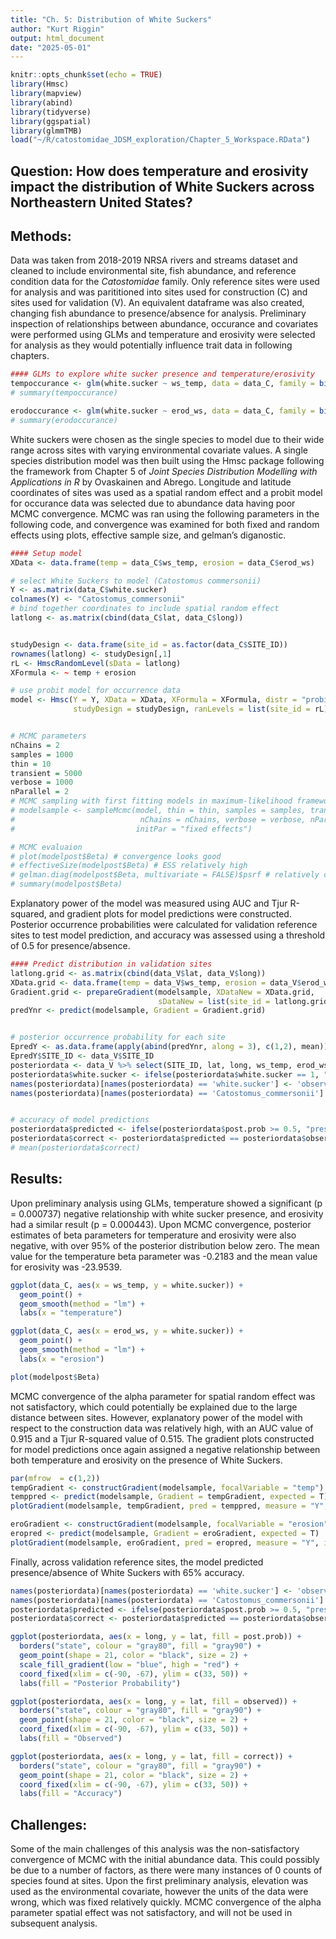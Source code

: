 ```yaml
---
title: "Ch. 5: Distribution of White Suckers"
author: "Kurt Riggin"
output: html_document
date: "2025-05-01"
---
```


```r
knitr::opts_chunk$set(echo = TRUE)
library(Hmsc)
library(mapview)
library(abind)
library(tidyverse)
library(ggspatial)
library(glmmTMB)
load("~/R/catostomidae_JDSM_exploration/Chapter_5_Workspace.RData")
```

## Question: How does temperature and erosivity impact the distribution of White Suckers across Northeastern United States?


## Methods: 

Data was taken from 2018-2019 NRSA rivers and streams dataset and cleaned to include environmental site, fish abundance, and reference condition data for the *Catostomidae* family. Only reference sites were used for analysis and was parititioned into sites used for construction (C) and sites used for validation (V). An equivalent dataframe was also created, changing fish abundance to presence/absence for analysis. Preliminary inspection of relationships between abundance, occurance and covariates were performed using GLMs and temperature and erosivity were selected for analysis as they would potentially influence trait data in following chapters. 

```r
#### GLMs to explore white sucker presence and temperature/erosivity
tempoccurance <- glm(white.sucker ~ ws_temp, data = data_C, family = binomial(link = 'logit'))
# summary(tempoccurance)

erodoccurance <- glm(white.sucker ~ erod_ws, data = data_C, family = binomial(link = 'logit'))
# summary(erodoccurance)
```


White suckers were chosen as the single species to model due to their wide range across sites with varying environmental covariate values. A single species distribution model was then built using the Hmsc package following the framework from Chapter 5 of *Joint Species Distribution Modelling with Applications in R* by Ovaskainen and Abrego. Longitude and latitude coordinates of sites was used as a spatial random effect and a probit model for occurance data was selected due to abundance data having poor MCMC convergence. MCMC was ran using the following parameters in the following code, and convergence was examined for both fixed and random effects using plots, effective sample size, and gelman's diganostic. 

```r
#### Setup model 
XData <- data.frame(temp = data_C$ws_temp, erosion = data_C$erod_ws)

# select White Suckers to model (Catostomus commersonii)
Y <- as.matrix(data_C$white.sucker)
colnames(Y) <- "Catostomus_commersonii"
# bind together coordinates to include spatial random effect
latlong <- as.matrix(cbind(data_C$lat, data_C$long))


studyDesign <- data.frame(site_id = as.factor(data_C$SITE_ID))
rownames(latlong) <- studyDesign[,1]
rL <- HmscRandomLevel(sData = latlong)
XFormula <- ~ temp + erosion

# use probit model for occurrence data
model <- Hmsc(Y = Y, XData = XData, XFormula = XFormula, distr = "probit",
              studyDesign = studyDesign, ranLevels = list(site_id = rL))


# MCMC parameters
nChains = 2
samples = 1000
thin = 10
transient = 5000
verbose = 1000
nParallel = 2
# MCMC sampling with first fitting models in maximum-likelihood framework
# modelsample <- sampleMcmc(model, thin = thin, samples = samples, transient = transient,
#                            nChains = nChains, verbose = verbose, nParallel = nParallel,
#                           initPar = "fixed effects")

# MCMC evaluaion
# plot(modelpost$Beta) # convergence looks good
# effectiveSize(modelpost$Beta) # ESS relatively high
# gelman.diag(modelpost$Beta, multivariate = FALSE)$psrf # relatively close to 1
# summary(modelpost$Beta)
```


Explanatory power of the model was measured using AUC and Tjur R-squared, and gradient plots for model predictions were constructed. Posterior occurrence probabilities were calculated for validation reference sites to test model prediction, and accuracy was assessed using a threshold of 0.5 for presence/absence.



```r
#### Predict distribution in validation sites
latlong.grid <- as.matrix(cbind(data_V$lat, data_V$long))
XData.grid <- data.frame(temp = data_V$ws_temp, erosion = data_V$erod_ws)
Gradient.grid <- prepareGradient(modelsample, XDataNew = XData.grid,
                                 sDataNew = list(site_id = latlong.grid))
predYnr <- predict(modelsample, Gradient = Gradient.grid)


# posterior occurrence probability for each site
EpredY <- as.data.frame(apply(abind(predYnr, along = 3), c(1,2), mean))
EpredY$SITE_ID <- data_V$SITE_ID
posteriordata <- data_V %>% select(SITE_ID, lat, long, ws_temp, erod_ws, white.sucker) %>% left_join(EpredY, by = "SITE_ID")
posteriordata$white.sucker <- ifelse(posteriordata$white.sucker == 1, "present", "absent")
names(posteriordata)[names(posteriordata) == 'white.sucker'] <- 'observed'
names(posteriordata)[names(posteriordata) == 'Catostomus_commersonii'] <- 'post.prob'


# accuracy of model predictions
posteriordata$predicted <- ifelse(posteriordata$post.prob >= 0.5, "present", "absent")
posteriordata$correct <- posteriordata$predicted == posteriordata$observed
# mean(posteriordata$correct)

```


## Results:

Upon preliminary analysis using GLMs, temperature showed a significant (p = 0.000737) negative relationship with white sucker presence, and erosivity had a similar result (p = 0.000443). Upon MCMC convergence, posterior estimates of beta parameters for temperature and erosivity were also negative, with over 95% of the posterior distribution below zero. The mean value for the temperature beta parameter was -0.2183 and the mean value for erosivity was -23.9539. 

```r
ggplot(data_C, aes(x = ws_temp, y = white.sucker)) +
  geom_point() +
  geom_smooth(method = "lm") +
  labs(x = "temperature")

ggplot(data_C, aes(x = erod_ws, y = white.sucker)) +
  geom_point() +
  geom_smooth(method = "lm") +
  labs(x = "erosion")

plot(modelpost$Beta)
```

MCMC convergence of the alpha parameter for spatial random effect was not satisfactory, which could potentially be explained due to the large distance between sites. However, explanatory power of the model with respect to the construction data was relatively high, with an AUC value of 0.915 and a Tjur R-squared value of 0.515. The gradient plots constructed for model predictions once again assigned a negative relationship between both temperature and erosivity on the presence of White Suckers.

```r
par(mfrow  = c(1,2))
tempGradient <- constructGradient(modelsample, focalVariable = "temp")
temppred <- predict(modelsample, Gradient = tempGradient, expected = T)
plotGradient(modelsample, tempGradient, pred = temppred, measure = "Y", index = 1, showData = T)

eroGradient <- constructGradient(modelsample, focalVariable = "erosion")
eropred <- predict(modelsample, Gradient = eroGradient, expected = T)
plotGradient(modelsample, eroGradient, pred = eropred, measure = "Y", index = 1, showData = T)

```



Finally, across validation reference sites, the model predicted presence/absence of White Suckers with 65% accuracy. 


```r
names(posteriordata)[names(posteriordata) == 'white.sucker'] <- 'observed'
names(posteriordata)[names(posteriordata) == 'Catostomus_commersonii'] <- 'post.prob'
posteriordata$predicted <- ifelse(posteriordata$post.prob >= 0.5, "present", "absent")
posteriordata$correct <- posteriordata$predicted == posteriordata$observed

ggplot(posteriordata, aes(x = long, y = lat, fill = post.prob)) +
  borders("state", colour = "gray80", fill = "gray90") +
  geom_point(shape = 21, color = "black", size = 2) +
  scale_fill_gradient(low = "blue", high = "red") +
  coord_fixed(xlim = c(-90, -67), ylim = c(33, 50)) +
  labs(fill = "Posterior Probability")

ggplot(posteriordata, aes(x = long, y = lat, fill = observed)) +
  borders("state", colour = "gray80", fill = "gray90") +
  geom_point(shape = 21, color = "black", size = 2) +
  coord_fixed(xlim = c(-90, -67), ylim = c(33, 50)) +
  labs(fill = "Observed")

ggplot(posteriordata, aes(x = long, y = lat, fill = correct)) +
  borders("state", colour = "gray80", fill = "gray90") +
  geom_point(shape = 21, color = "black", size = 2) +
  coord_fixed(xlim = c(-90, -67), ylim = c(33, 50)) +
  labs(fill = "Accuracy")

```


## Challenges:

Some of the main challenges of this analysis was the non-satisfactory convergence of MCMC with the initial abundance data. This could possibly be due to a number of factors, as there were many instances of 0 counts of species found at sites. Upon the first preliminary analysis, elevation was used as the environmental covariate, however the units of the data were wrong, which was fixed relatively quickly. MCMC convergence of the alpha parameter spatial effect was not satisfactory, and will not be used in subsequent analysis.
